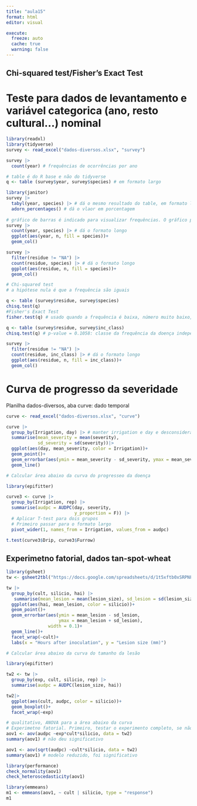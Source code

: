 ```yaml
---
title: "aula15"
format: html
editor: visual

execute: 
  freeze: auto
  cache: true
  warning: false
---
```


## Chi-squared test/Fisher's Exact Test

# Teste para dados de levantamento e variável categorica (ano, resto cultural...) nominal

```r
library(readxl)
library(tidyverse)
survey <- read_excel("dados-diversos.xlsx", "survey")

survey |> 
  count(year) # frequências de ocorrências por ano

# table é do R base e não do tidyverse
q <- table (survey$year, survey$species) # em formato largo

library(janitor)
survey |> 
  tabyl(year, species) |> # dá o mesmo resultado do table, em formato largo
  adorn_percentages() # dá o vlaor em porcentagem
  
# gráfico de barras é indicado para visualizar frequências. O gráfico precisa ser no formato longo
survey |> 
  count(year, species) |> # dá o formato longo 
  ggplot(aes(year, n, fill = species))+
  geom_col()

survey |> 
  filter(residue != "NA") |> 
  count(residue, species) |> # dá o formato longo 
  ggplot(aes(residue, n, fill = species))+
  geom_col()

# Chi-squared test
# a hipótese nula é que a frequência são iguais

q <- table (survey$residue, survey$species)
chisq.test(q)
#Fisher's Exact Test
fisher.test(q) # usado quando a frequência é baixa, número muito baixo, menor que 6

q <- table (survey$residue, survey$inc_class)
chisq.test(q) # p-value = 0.1058: classe da frequência da doença independe do resto cultural

survey |> 
  filter(residue != "NA") |> 
  count(residue, inc_class) |> # dá o formato longo 
  ggplot(aes(residue, n, fill = inc_class))+
  geom_col()

```

# Curva de progresso da severidade

Planilha dados-diversos, aba curve: dado temporal 

```r
curve <- read_excel("dados-diversos.xlsx", "curve")

curve |> 
  group_by(Irrigation, day) |> # manter irrigation e day e desconsiderar rep
  summarise(mean_severity = mean(severity), 
            sd_severity = sd(severity))|> 
  ggplot(aes(day, mean_severity, color = Irrigation))+
  geom_point()+
  geom_errorbar(aes(ymin = mean_severity - sd_severity, ymax = mean_severity + sd_severity), width = 0.1)+
  geom_line()

# Calcular área abaixo da curva do progresseo da doença

library(epifitter)

curve3 <- curve |> 
  group_by(Irrigation, rep) |> 
  summarise(audpc = AUDPC(day, severity, 
                          y_proportion = F)) |> 
  # Aplicar T-test para dois grupos
  # Primeiro passar para o formato largo
  pivot_wider(1, names_from = Irrigation, values_from = audpc)

t.test(curve3$Drip, curve3$Furrow)
```

## Experimetno fatorial, dados tan-spot-wheat

```r
library(gsheet)
tw <- gsheet2tbl("https://docs.google.com/spreadsheets/d/1t5xftb0xSRPNFhM7h_MiPNtwt2UFUcm9/edit?rtpof=true")

tw |> 
  group_by(cult, silicio, hai) |> 
   summarise(mean_lesion = mean(lesion_size), sd_lesion = sd(lesion_size)) |> 
  ggplot(aes(hai, mean_lesion, color = silicio))+
  geom_point()+
  geom_errorbar(aes(ymin = mean_lesion - sd_lesion, 
                    ymax = mean_lesion + sd_lesion), 
                width = 0.1)+
  geom_line()+
  facet_wrap(~cult)+
  labs(x = "Hours after inoculation", y = "Lesion size (mm)")

# Calcular área abaixo da curva do tamanho da lesão

library(epifitter)

tw2 <- tw |> 
  group_by(exp, cult, silicio, rep) |> 
  summarise(audpc = AUDPC(lesion_size, hai))

tw2|> 
  ggplot(aes(cult, audpc, color = silicio))+
  geom_boxplot()+
  facet_wrap(~exp)

```

```r
# qualitativo, ANOVA para a área abaixo da curva
# Experimetno fatorial. Primeiro, testar o experimento completo, se não for significativo, reduzir o modelo. 
aov1 <- aov(audpc ~exp*cult*silicio, data = tw2)
summary(aov1) # não deu significativo

aov1 <- aov(sqrt(audpc) ~cult*silicio, data = tw2)
summary(aov1) # modelo reduzido, foi significativo

library(performance)
check_normality(aov1)
check_heteroscedasticity(aov1)

library(emmeans)
m1 <- emmeans(aov1, ~ cult | silicio, type = "response")
m1

```
